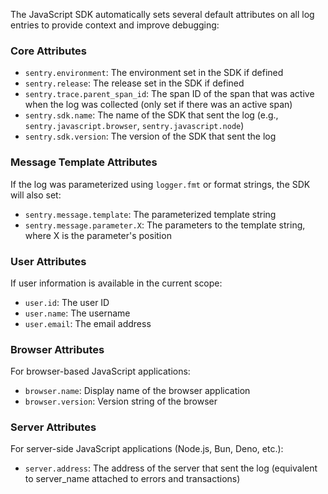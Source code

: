 The JavaScript SDK automatically sets several default attributes on all log entries to provide context and improve debugging:

### Core Attributes

- `sentry.environment`: The environment set in the SDK if defined
- `sentry.release`: The release set in the SDK if defined
- `sentry.trace.parent_span_id`: The span ID of the span that was active when the log was collected (only set if there was an active span)
- `sentry.sdk.name`: The name of the SDK that sent the log (e.g., `sentry.javascript.browser`, `sentry.javascript.node`)
- `sentry.sdk.version`: The version of the SDK that sent the log

### Message Template Attributes

If the log was parameterized using `logger.fmt` or format strings, the SDK will also set:

- `sentry.message.template`: The parameterized template string
- `sentry.message.parameter.X`: The parameters to the template string, where X is the parameter's position

### User Attributes

If user information is available in the current scope:

- `user.id`: The user ID
- `user.name`: The username
- `user.email`: The email address

### Browser Attributes

For browser-based JavaScript applications:

- `browser.name`: Display name of the browser application
- `browser.version`: Version string of the browser

### Server Attributes

For server-side JavaScript applications (Node.js, Bun, Deno, etc.):

- `server.address`: The address of the server that sent the log (equivalent to server_name attached to errors and transactions)